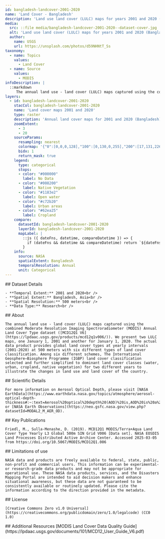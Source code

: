```yaml
---
id: bangladesh-landcover-2001-2020
name: 'Land Cover - Bangladesh'
description: 'Land use land cover (LULC) maps for years 2001 and 2020 (Bangladesh)'
media:
  src: ::file media/bangladesh-landcover-2001-2020--dataset-cover.jpg
  alt: 'Land use land cover (LULC) maps for years 2001 and 2020 (Bangladesh)'
  author:
    name: USGS
    url: https://unsplash.com/photos/d59NHNtT_Ss
taxonomy:
  - name: Topics
    values:
      - Land Cover
  - name: Source
    values:
      - MODIS
infoDescription: |
  ::markdown
     The annual land use - land cover (LULC) maps captured using the combined Moderate Resolution Imaging Spectroradiometer (MODIS) Annual Land Cover Type dataset ([MCD12Q1 V6](https://lpdaac.usgs.gov/products/mcd12q1v006/)). We present two LULC maps, one January 1, 2001 and another for January 1, 2020. The actual data product provides global land cover types at yearly intervals (2001-2020) at 500 meters with six different types of land cover classification. Among six different schemes, The International Geosphere–Biosphere Programme (IGBP) land cover classification selected and further simplified to dominant land cover classes (water, urban, cropland, native vegetation) for two different years to illustrate the changes in land use and land cover of the country.
layers:
  - id: bangladesh-landcover-2001-2020
    stacCol: bangladesh-landcover-2001-2020
    name: 'Land cover maps 2001 and 2020'
    type: raster
    description: 'Annual land cover maps for 2001 and 2020 (Bangladesh)'
    zoomExtent:
      - 3
      - 20
    sourceParams:
      resampling: nearest
      colormap: '{"0":[0,0,0,128],"100":[0,130,0,255],"200":[17,131,226,255],"300":[199,43,32,255],"400":[98,234,37,255]}'
      bidx: 1
      return_mask: true
    legend:
      type: categorical
      stops:
      - color: "#000000"
        label: No Data
      - color: "#008200"
        label: Native Vegetation
      - color: "#1183e2"
        label: Open water
      - color: "#c72b20"
        label: Urban areas
      - color: "#62ea25"
        label: Cropland
    compare:
      datasetId: bangladesh-landcover-2001-2020
      layerId: bangladesh-landcover-2001-2020
      mapLabel: |
        ::js ({ dateFns, datetime, compareDatetime }) => {
          if (dateFns && datetime && compareDatetime) return `${dateFns.format(datetime, 'LLL yyyy')} VS ${dateFns.format(compareDatetime, 'LLL yyyy')}`;
        }
    info:
      source: NASA
      spatialExtent: Bangladesh
      temporalResolution: Annual
      unit: Categorical
---
```


<Block>
  <Prose>   
    ## Dataset Details

    - **Temporal Extent:** 2001 and 2020<br />
    - **Spatial Extent:** Bangladesh, Asia<br />
    - **Spatial Resolution:** 500 meters<br />
    - **Data Type:** Research<br />
  </Prose>
</Block>


<Block>
  <Prose>
    ## About

    The annual land use - land cover (LULC) maps captured using the combined Moderate Resolution Imaging Spectroradiometer (MODIS) Annual Land Cover Type dataset ([MCD12Q1 V6](https://lpdaac.usgs.gov/products/mcd12q1v006/)). We present two LULC maps, one January 1, 2001 and another for January 1, 2020. The actual data product provides global land cover types at yearly intervals (2001-2020) at 500 meters with six different types of land cover classification. Among six different schemes, The International Geosphere–Biosphere Programme (IGBP) land cover classification selected and further simplified to dominant land cover classes (water, urban, cropland, native vegetation) for two different years to illustrate the changes in land use and land cover of the country.
  </Prose>
</Block>


<Block>
  <Prose>
    ## Scientific Details

    For more information on Aerosol Optical Depth, please visit [NASA EarthData](https://www.earthdata.nasa.gov/topics/atmosphere/aerosol-optical-depth-thickness#:~:text=Aerosol%20optical%20depth%20(AOD)%20is,AOD%20is%20a%20unitless%20measure.) or [NASA Earth Observations](https://neo.gsfc.nasa.gov/view.php?datasetId=MODAL2_M_AER_OD).
  </Prose>
</Block>


<Block>
  <Prose>
    ## Key Publications

    Friedl, M., Sulla-Menashe, D. (2019). MCD12Q1 MODIS/Terra+Aqua Land Cover Type Yearly L3 Global 500m SIN Grid V006 [Data set]. NASA EOSDIS Land Processes Distributed Active Archive Center. Accessed 2025-03-05 from https://doi.org/10.5067/MODIS/MCD12Q1.006
  </Prose>
</Block>


<Block>
  <Prose>
    ## Limitations of use

    NASA data and products are freely available to federal, state, public, non-profit and commercial users. This information can be experimental- or research-grade data products and may not be appropriate for operational use. These NASA data products, services, and the Disasters Mapping Portal are intended to aid decision makers and enhance situational awareness, but these data are not guaranteed to be consistently available or routinely updated. Please cite the information according to the direction provided in the metadata.
  </Prose>
</Block>


<Block>
  <Prose>
    ## License
    
    [Creative Commons Zero v1.0 Universal](https://creativecommons.org/publicdomain/zero/1.0/legalcode) (CC0 1.0)
  </Prose>
</Block>


<Block>
  <Prose>
    ## Additional Resources
    [MODIS Land Cover Data Quality Guide](https://lpdaac.usgs.gov/documents/101/MCD12_User_Guide_V6.pdf)
  </Prose>
</Block>

